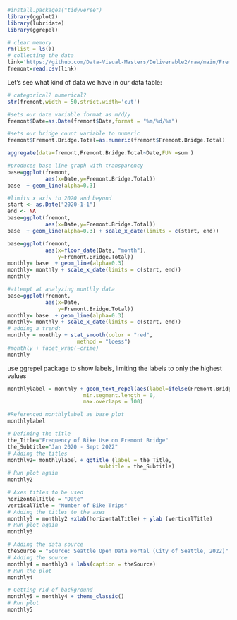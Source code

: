 ```{r}
#install.packages("tidyverse")
library(ggplot2)
library(lubridate)
library(ggrepel)
```

```{r collect, eval=TRUE}
# clear memory
rm(list = ls())
# collecting the data
link='https://github.com/Data-Visual-Masters/Deliverable2/raw/main/Fremont_Bridge_Bicycle_Counter.csv'
fremont=read.csv(link)
```


Let's see what kind of data we have in our data table:

```{r str, eval=TRUE}
# categorical? numerical?
str(fremont,width = 50,strict.width='cut')
```
```{r}
#sets our date variable format as m/d/y
fremont$Date=as.Date(fremont$Date,format = "%m/%d/%Y")
```

```{r}
#sets our bridge count variable to numeric
fremont$Fremont.Bridge.Total=as.numeric(fremont$Fremont.Bridge.Total)
```


```{r}
aggregate(data=fremont,Fremont.Bridge.Total~Date,FUN =sum )
```

```{r}
#produces base line graph with transparency
base=ggplot(fremont,
            aes(x=Date,y=Fremont.Bridge.Total))
base  + geom_line(alpha=0.3) 
```

```{r, eval=TRUE}
#limits x axis to 2020 and beyond
start <- as.Date("2020-1-1")
end <- NA
base=ggplot(fremont,
            aes(x=Date,y=Fremont.Bridge.Total))
base  + geom_line(alpha=0.3) + scale_x_date(limits = c(start, end)) 
```


```{r, eval=TRUE}
base=ggplot(fremont,
            aes(x=floor_date(Date, "month"),
                y=Fremont.Bridge.Total))
monthly= base  + geom_line(alpha=0.3) 
monthly= monthly + scale_x_date(limits = c(start, end))
monthly
```


```{r, eval=TRUE}
#attempt at analyzing monthly data
base=ggplot(fremont,
            aes(x=Date,
                y=Fremont.Bridge.Total))
monthly= base  + geom_line(alpha=0.3) 
monthly= monthly + scale_x_date(limits = c(start, end))
# adding a trend:
monthly = monthly + stat_smooth(color = "red",
                      method = "loess")
#monthly + facet_wrap(~crime)
monthly
```

use ggrepel package to show labels, limiting the labels to only the highest values

```{r, eval=TRUE}
monthlylabel = monthly + geom_text_repel(aes(label=ifelse(Fremont.Bridge.Total>=700,Fremont.Bridge.Total, "")),size=2,
                        min.segment.length = 0,
                        max.overlaps = 100)
```

```{r}
#Referenced monthlylabel as base plot
monthlylabel
```

```{r}
# Defining the title
the_Title="Frequency of Bike Use on Fremont Bridge"
the_Subtitle="Jan 2020 - Sept 2022"
# Adding the titles
monthly2= monthlylabel + ggtitle (label = the_Title,
                             subtitle = the_Subtitle)
# Run plot again
monthly2
```

```{r}
# Axes titles to be used
horizontalTitle = "Date"
verticalTitle = "Number of Bike Trips"
# Adding the titles to the axes
monthly3 = monthly2 +xlab(horizontalTitle) + ylab (verticalTitle)
# Run plot again
monthly3

```

```{r}
# Adding the data source
theSource = "Source: Seattle Open Data Portal (City of Seattle, 2022)"
# Adding the source
monthly4 = monthly3 + labs(caption = theSource)
# Run the plot
monthly4
```

```{r}
# Getting rid of background
monthly5 = monthly4 + theme_classic()
# Run plot
monthly5
```

